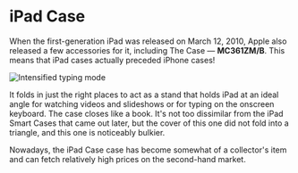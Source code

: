 
# iPad Case

When the first-generation iPad was released on March 12, 2010, Apple also released a few accessories for it, including The Case — **MC361ZM/B**. This means that iPad cases actually preceded iPhone cases!

<Image src="/assets/2010_ipad.webp" alt="Intensified typing mode" width={500} height={500} />

It folds in just the right places to act as a stand that holds iPad at an ideal angle for watching videos and slideshows or for typing on the onscreen keyboard. The case closes like a book. It's not too dissimilar from the iPad Smart Cases that came out later, but the cover of this one did not fold into a triangle, and this one is noticeably bulkier.

Nowadays, the iPad Case case has become somewhat of a collector's item and can fetch relatively high prices on the second-hand market.
